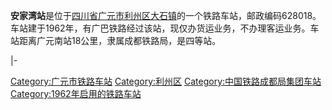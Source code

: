 {{expand|time=2014-02-17T11:11:59+00:00}}
{{unreferenced|time=2014-02-17T11:11:59+00:00}}
{{noteTA
|1=zh-cn:始发车次; zh-hk:列車班次;
|2=zh-cn:车次; zh-hk:班次;
}}
{{Infobox China railway station 
|车站名称 = 安家湾站
|英文名称 = Anjiawan Railway Station
|车站位置 = [[四川省|四川省]][[广元市|广元市]][[利州区|利州区]][[大石镇_(广元市)|大石镇]]
|坐标 = 
|归属 = [[成都铁路局|成都铁路局]]
|车站等级 = [[四等站_(中铁)|四等站]]
|线路 = [[广巴铁路|广巴铁路]]
}}
'''安家湾站'''是位于[[四川省|四川省]][[广元市|广元市]][[利州区|利州区]][[大石镇_(广元市)|大石镇]]的一个铁路车站，邮政编码628018。车站建于1962年，有广巴铁路经过该站，现仅办货运业务，不办理客运业务。车站距离广元南站18公里，隶属成都铁路局，是四等站。


{{start rail box}}
{{s-inop|[[广元东站|广元东站]]}}
{{s-line|[[广巴铁路|广巴铁路]]}}
{{s-inop|[[元坝站|元坝站]]}}
|-
{{Terminus}}
{{s-line|[[荣山煤矿专线|荣山煤矿专线]]}}
{{s-inop|[[荣煤站|荣煤站]]}}
{{end box}}

{{广巴铁路}}
[[Category:广元市铁路车站|Category:广元市铁路车站]]
[[Category:利州区|Category:利州区]]
[[Category:中国铁路成都局集团车站|Category:中国铁路成都局集团车站]]
[[Category:1962年启用的铁路车站|Category:1962年启用的铁路车站]]